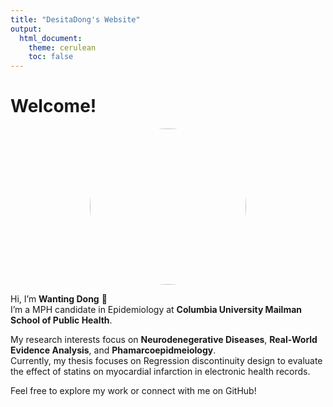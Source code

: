 ```yaml
---
title: "DesitaDong's Website"
output:
  html_document:
    theme: cerulean
    toc: false
---
```


# Welcome!

![](images/dd.jpg){width=250px style="border-radius:50%; display:block; margin:auto;"}

Hi, I'm **Wanting Dong** 👋  
I'm a MPH candidate in Epidemiology at **Columbia University Mailman School of Public Health**.  

My research interests focus on **Neurodenegerative Diseases**, **Real-World Evidence Analysis**, and **Phamarcoepidmeiology**.  
Currently, my thesis focuses on Regression discontinuity design to evaluate the effect of statins on myocardial infarction in electronic health records.  

Feel free to explore my work or connect with me on GitHub!

